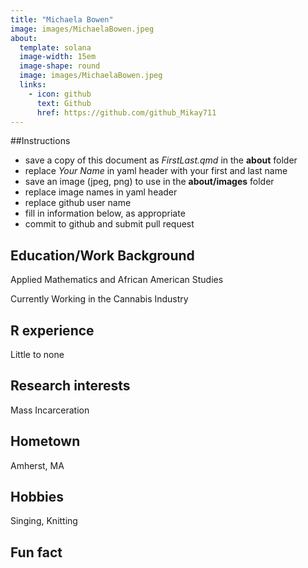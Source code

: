 ```yaml
---
title: "Michaela Bowen"
image: images/MichaelaBowen.jpeg
about:
  template: solana
  image-width: 15em
  image-shape: round
  image: images/MichaelaBowen.jpeg
  links:
    - icon: github
      text: Github
      href: https://github.com/github_Mikay711
---
```


##Instructions

  - save a copy of this document as *FirstLast.qmd* in the **about** folder
  - replace *Your Name* in yaml header with your first and last name
  - save an image (jpeg, png) to use in the **about/images** folder
  - replace image names in yaml header
  - replace github user name
  - fill in information below, as appropriate
  - commit to github and submit pull request

## Education/Work Background
Applied Mathematics and African American Studies

Currently Working in the Cannabis Industry

## R experience
Little to none

## Research interests
Mass Incarceration

## Hometown
Amherst, MA

## Hobbies
Singing, Knitting

## Fun fact
